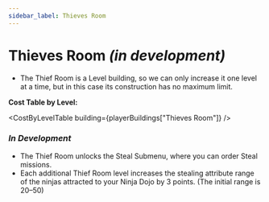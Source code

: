 ```yaml
---
sidebar_label: Thieves Room
---
```



# Thieves Room *(in development)*

- The Thief Room is a <Link to="/docs/game-concepts/buildings#types-of-buildings">Level building</Link>, so we can only increase it one level at a time, but in this case its construction has no maximum limit.

**Cost Table by Level:**

<CostByLevelTable building={playerBuildings["Thieves Room"]} />

### *In Development*

- The Thief Room unlocks the Steal Submenu, where you can order Steal missions.
- Each additional Thief Room level increases the stealing attribute range of the ninjas attracted to your Ninja Dojo by 3 points. (The initial range is 20–50)
